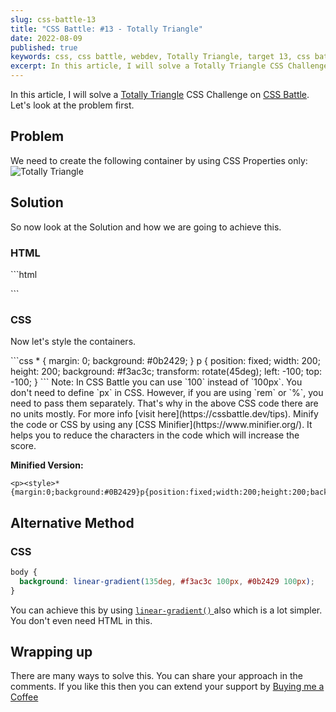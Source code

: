 ```yaml
---
slug: css-battle-13
title: "CSS Battle: #13 - Totally Triangle"
date: 2022-08-09
published: true
keywords: css, css battle, webdev, Totally Triangle, target 13, css battle 13
excerpt: In this article, I will solve a Totally Triangle CSS Challenge on CSS Battle.
---
```


In this article, I will solve a [Totally Triangle](https://cssbattle.dev/play/13) CSS Challenge on [CSS Battle](https://cssbattle.dev). Let's look at the problem first.

## Problem

We need to create the following container by using CSS Properties only:
![Totally Triangle](https://cssbattle.dev/targets/13.png)

## Solution

So now look at the Solution and how we are going to achieve this.

<YouTube id="T6u4m5ckPOU" />

### HTML

<CodeTitle lang="html" title="index.html" />
```html 
<p>
```

### CSS

Now let's style the containers.

<CodeTitle lang="css" title="styles.css" />
```css
* {
  margin: 0;
  background: #0b2429;
}
p {
  position: fixed;
  width: 200;
  height: 200;
  background: #f3ac3c;
  transform: rotate(45deg);
  left: -100;
  top: -100;
}
```

<Tip id="1">
  Note: In CSS Battle you can use `100` instead of `100px`. You don't need to
  define `px` in CSS. However, if you are using `rem` or `%`, you need to pass
  them separately. That's why in the above CSS code there are no units mostly.
  For more info [visit here](https://cssbattle.dev/tips).
</Tip>

<Tip id="2">
  Minify the code or CSS by using any [CSS Minifier](https://www.minifier.org/).
  It helps you to reduce the characters in the code which will increase the
  score.
</Tip>

**Minified Version:**

```text
<p><style>*{margin:0;background:#0B2429}p{position:fixed;width:200;height:200;background:#F3AC3C;transform:rotate(45deg);left:-100;top:-100}
```

## Alternative Method

### CSS

```css
body {
  background: linear-gradient(135deg, #f3ac3c 100px, #0b2429 100px);
}
```

You can achieve this by using [`linear-gradient()` ](https://developer.mozilla.org/en-US/docs/Web/CSS/gradient/linear-gradient) also which is a lot simpler. You don't even need HTML in this.

## Wrapping up

There are many ways to solve this. You can share your approach in the comments. If you like this then you can extend your support by [Buying me a Coffee](https://buymeacoffee.com/j471n)

<NextAndPreviousButton
  prevHref="/blogs/css-battle-12"
  prevTitle="CSS Battle: #12 - Wiggly Moustache"
  nextHref="/blogs/css-battle-14"
  nextTitle="CSS Battle: #14 - Web Maker Logo"
/>
